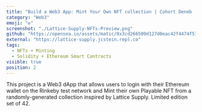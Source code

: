 ```yaml
---
title: "Build a Web3 App: Mint Your Own NFT collection | Cohort Deneb | #51"
category: "Web3"
emoji: "♻️"
screenshot: "./Lattice-Supply-NFTs-Preview.png"
github: "https://opensea.io/assets/matic/0x3cd266509d127d0eac42f4474f57d0526804b44e/2149"
external: "https://lattice-supply.jcstein.repl.co"
tags:
  - NFTs + Minting
  - Solidity + Ethereum Smart Contracts
visible: true
position: 2
---
```


This project is a Web3 dApp that allows users to login with their Ethereum wallet on the Rinkeby test network and Mint their own Playable NFT from a randomly-generated collection inspired by Lattice Supply. Limited edition set of 42.
